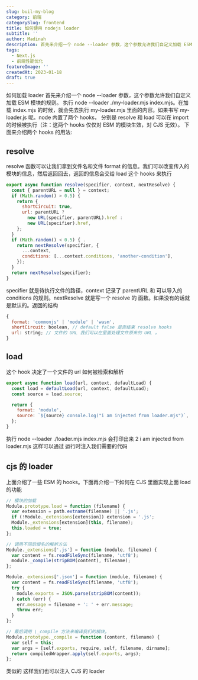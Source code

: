 ```yaml
---
slug: buil-my-blog
category: 前端
categorySlug: frontend
title: 如何使用 nodejs loader
subtitle: ''
author: Madinah
description: 首先来介绍一个 node --loader 参数，这个参数允许我们自定义加载 ESM 模块的规则。执行 node --loader ./my-loader.mjs index.mjs。在加载 index.mjs 的时候，就会先去执行
tags:
  - Next.js
  - 前端性能优化
featureImage: ''
createdAt: 2023-01-18
draft: true
---
```


如何加载 loader
首先来介绍一个 node --loader 参数，这个参数允许我们自定义加载 ESM 模块的规则。
执行 node --loader ./my-loader.mjs index.mjs。在加载 index.mjs 的时候，就会先去执行
my-loader.mjs 里面的内容。如果书写 my-loader.js 呢。node 内置了两个 hooks，
分别是 resolve 和 load 可以在 import 的时候被执行（注：这两个 hooks 仅仅对 ESM 的模块生效，对 CJS 无效）。
下面来介绍两个 hooks 的用法:

## resolve
resolve 函数可以让我们拿到文件名和文件 format 的信息。我们可以改变传入的模块的信息，然后返回回去，返回的信息会交给 load 这个 hooks 来执行

```javascript
export async function resolve(specifier, context, nextResolve) {
  const { parentURL = null } = context;
  if (Math.random() > 0.5) {
    return {
      shortCircuit: true,
      url: parentURL ?
        new URL(specifier, parentURL).href :
        new URL(specifier).href,
    };
  }
  if (Math.random() < 0.5) { .
    return nextResolve(specifier, {
      ...context,
      conditions: [...context.conditions, 'another-condition'],
    });
  }
  return nextResolve(specifier);
}
```

specifier 就是待执行文件的路径，context 记录了 parentURL 和 可以导入的 conditions 的规则。nextResolve 就是写一个 resolve 的 函数。如果没有的话就是默认的。返回的结构

```javascript
{
  format: 'commonjs' | 'module' | 'wasm',
  shortCircuit: boolean, // default false 是否结束 resolve hooks
  url: string; // 文件的 URL 我们可以在里面处理文件原来的 URL 。
}
```

## load

这个 hook 决定了一个文件的 url 如何被检索和解析

```javascript
export async function load(url, context, defaultLoad) {
  const load = defaultLoad(url, context, defaultLoad);
  const source = load.source;

  return {
    format: 'module',
    source: `${source} console.log("i am injected from loader.mjs")`,
  };
}
```

执行 node --loader ./loader.mjs index.mjs 会打印出来 2 i am injected from loader.mjs 这样可以通过
运行时注入我们需要的代码

## cjs 的 loader

上面介绍了一些 ESM 的 hooks。下面再介绍一下如何在 CJS 里面实现上面 load 的功能

```javascript
// 模块的加载
Module.prototype.load = function (filename) {
  var extension = path.extname(filename) || '.js';
  if (!Module._extensions[extension]) extension = '.js';
  Module._extensions[extension](this, filename);
  this.loaded = true;
};

// 调用不同后缀名的解析方法
Module._extensions['.js'] = function (module, filename) {
  var content = fs.readFileSync(filename, 'utf8');
  module._compile(stripBOM(content), filename);
};

Module._extensions['.json'] = function (module, filename) {
  var content = fs.readFileSync(filename, 'utf8');
  try {
    module.exports = JSON.parse(stripBOM(content));
  } catch (err) {
    err.message = filename + ': ' + err.message;
    throw err;
  }
};

// 最后调用 \_compile 方法来编译我们的模块。
Module.prototype._compile = function (content, filename) {
  var self = this;
  var args = [self.exports, require, self, filename, dirname];
  return compiledWrapper.apply(self.exports, args);
};
```

类似的 这样我们也可以注入 CJS 的 loader
